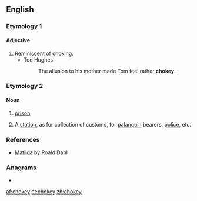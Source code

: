 ==English==

===Etymology 1===
{{suffix|choke|y|lang=en}}

====Adjective====
{{en-adj}}

# Reminiscent of [[choke|choking]].
#* Ted Hughes
#*: The allusion to his mother made Tom feel rather '''chokey'''.

===Etymology 2===
{{bor|en|hi|चौकी|gloss=post, police station, etc.}}

====Noun====
{{en-noun}}

# {{lb|en|dated|British}} [[prison]]
# {{lb|en|India|historical}} A [[station]], as for collection of customs, for [[palanquin]] bearers, [[police]], etc.

===References===
* [http://en.wikipedia.org/wiki/Matilda_(novel) Matilda] by Roald Dahl

===Anagrams===
* {{l|en|hockey}}

[[af:chokey]]
[[et:chokey]]
[[zh:chokey]]